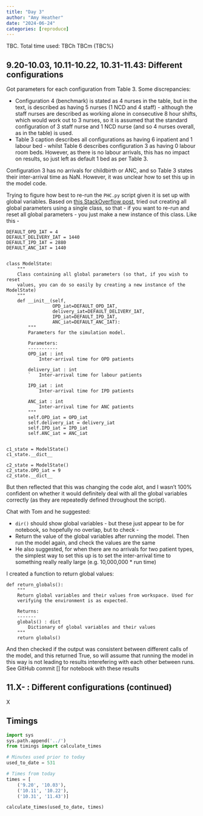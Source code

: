 ```yaml
---
title: "Day 3"
author: "Amy Heather"
date: "2024-06-24"
categories: [reproduce]
---
```


::: {.callout-note}

TBC. Total time used: TBCh TBCm (TBC%)

:::

## 9.20-10.03, 10.11-10.22, 10.31-11.43: Different configurations

Got parameters for each configuration from Table 3. Some discrepancies:

* Configuration 4 (benchmark) is stated as 4 nurses in the table, but in the text, is described as having 5 nurses (1 NCD and 4 staff) - although the staff nurses are described as working alone in consecutive 8 hour shifts, which would work out to 3 nurses, so it is assumed that the standard configuration of 3 staff nurse and 1 NCD nurse (and so 4 nurses overall, as in the table) is used.
* Table 3 caption describes all configurations as having 6 inpatient and 1 labour bed - whilst Table 6 describes configuration 3 as having 0 labour room beds. However, as there is no labour arrivals, this has no impact on results, so just left as default 1 bed as per Table 3.

Configuration 3 has no arrivals for childbirth or ANC, and so Table 3 states their inter-arrival time as NaN. However, it was unclear how to set this up in the model code.

Trying to figure how best to re-run the `PHC.py` script given it is set up with global variables. Based on [this StackOverflow post](https://stackoverflow.com/questions/64283418/setting-back-global-variables-back-to-their-default-value), tried out creating all global parameters using a single class, so that - if you want to re-run and reset all global parameters - you just make a new instance of this class. Like this -

```
DEFAULT_OPD_IAT = 4
DEFAULT_DELIVERY_IAT = 1440
DEFAULT_IPD_IAT = 2880
DEFAULT_ANC_IAT = 1440


class ModelState:
    """
    Class containing all global parameters (so that, if you wish to reset
    values, you can do so easily by creating a new instance of the ModelState)
    """
    def __init__(self,
                 OPD_iat=DEFAULT_OPD_IAT,
                 delivery_iat=DEFAULT_DELIVERY_IAT,
                 IPD_iat=DEFAULT_IPD_IAT,
                 ANC_iat=DEFAULT_ANC_IAT):
        """
        Parameters for the simulation model.

        Parameters:
        -----------
        OPD_iat : int
            Inter-arrival time for OPD patients

        delivery_iat : int
        `   Inter-arrival time for labour patients

        IPD_iat : int
            Inter-arrival time for IPD patients

        ANC_iat : int
            Inter-arrival time for ANC patients
        """
        self.OPD_iat = OPD_iat
        self.delivery_iat = delivery_iat
        self.IPD_iat = IPD_iat
        self.ANC_iat = ANC_iat


c1_state = ModelState()
c1_state.__dict__

c2_state = ModelState()
c2_state.OPD_iat = 9
c2_state.__dict__
```

But then reflected that this was changing the code alot, and I wasn't 100% confident on whether it would definitely deal with all the global variables correctly (as they are repeatedly defined throughout the script).

Chat with Tom and he suggested:

* `dir()` should show global variables - but these just appear to be for notebook, so hopefully no overlap, but to check -
* Return the value of the global variables after running the model. Then run the model again, and check the values are the same
* He also suggested, for when there are no arrivals for two patient types, the simplest way to set this up is to set the inter-arrival time to something really really large (e.g. 10,000,000 * run time)

I created a function to return global values:

```
def return_globals():
    """
    Return global variables and their values from workspace. Used for
    verifying the environment is as expected.

    Returns:
    -------
    globals() : dict
        Dictionary of global variables and their values
    """
    return globals()
```

And then checked if the output was consistent between different calls of the model, and this returned True, so will assume that running the model in this way is not leading to results interefering with each other between runs. See GitHub commit [] for notebook with these results

## 11.X- : Different configurations (continued)

X

## Timings

```python
import sys
sys.path.append('../')
from timings import calculate_times

# Minutes used prior to today
used_to_date = 531

# Times from today
times = [
    ('9.20', '10.03'),
    ('10.11', '10.22'),
    ('10.31', '11.43')]

calculate_times(used_to_date, times)
```